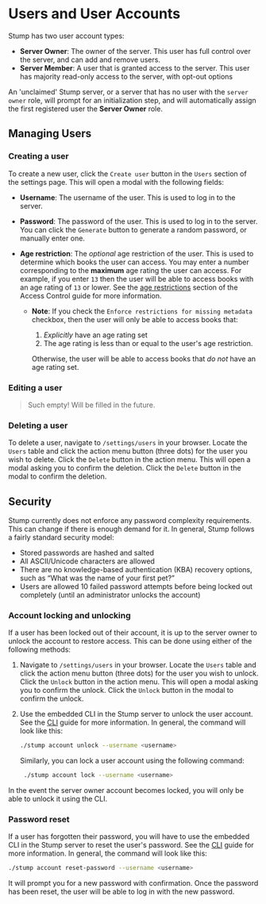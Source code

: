 # Users and User Accounts

Stump has two user account types:

- **Server Owner**: The owner of the server. This user has full control over the server, and can add and remove users.
- **Server Member**: A user that is granted access to the server. This user has majority read-only access to the server, with opt-out options

An 'unclaimed' Stump server, or a server that has no user with the `server owner` role, will prompt for an initialization step, and will automatically assign the first registered user the **Server Owner** role.

## Managing Users

### Creating a user

To create a new user, click the `Create user` button in the `Users` section of the settings page. This will open a modal with the following fields:

- **Username**: The username of the user. This is used to log in to the server.
- **Password**: The password of the user. This is used to log in to the server. You can click the `Generate` button to generate a random password, or manually enter one.
- **Age restriction**: The _optional_ age restriction of the user. This is used to determine which books the user can access. You may enter a number corresponding to the **maximum** age rating the user can access. For example, if you enter `13` then the user will be able to access books with an age rating of `13` or lower. See the [age restrictions](/guides/access-control#age-restrictions) section of the Access Control guide for more information.

  - **Note**: If you check the `Enforce restrictions for missing metadata` checkbox, then the user will only be able to access books that:

    1. _Explicitly_ have an age rating set
    2. The age rating is less than or equal to the user's age restriction.

    Otherwise, the user will be able to access books that _do not_ have an age rating set.

### Editing a user

> Such empty! Will be filled in the future.

### Deleting a user

To delete a user, navigate to `/settings/users` in your browser. Locate the `Users` table and click the action menu button (three dots) for the user you wish to delete. Click the `Delete` button in the action menu. This will open a modal asking you to confirm the deletion. Click the `Delete` button in the modal to confirm the deletion.

## Security

Stump currently does not enforce any password complexity requirements. This can change if there is enough demand for it. In general, Stump follows a fairly standard security model:

- Stored passwords are hashed and salted
- All ASCII/Unicode characters are allowed
- There are no knowledge-based authentication (KBA) recovery options, such as “What was the name of your first pet?”
- Users are allowed 10 failed password attempts before being locked out completely (until an administrator unlocks the account)

### Account locking and unlocking

If a user has been locked out of their account, it is up to the server owner to unlock the account to restore access. This can be done using either of the following methods:

1. Navigate to `/settings/users` in your browser. Locate the `Users` table and click the action menu button (three dots) for the user you wish to unlock. Click the `Unlock` button in the action menu. This will open a modal asking you to confirm the unlock. Click the `Unlock` button in the modal to confirm the unlock.
2. Use the embedded CLI in the Stump server to unlock the user account. See the [CLI](/guides/cli) guide for more information. In general, the command will look like this:

   ```bash copy
   ./stump account unlock --username <username>
   ```

   Similarly, you can lock a user account using the following command:

   ```bash copy
    ./stump account lock --username <username>
   ```

In the event the server owner account becomes locked, you will only be able to unlock it using the CLI.

### Password reset

If a user has forgotten their password, you will have to use the embedded CLI in the Stump server to reset the user's password. See the [CLI](/guides/cli) guide for more information. In general, the command will look like this:

```bash copy
./stump account reset-password --username <username>
```

It will prompt you for a new password with confirmation. Once the password has been reset, the user will be able to log in with the new password.
